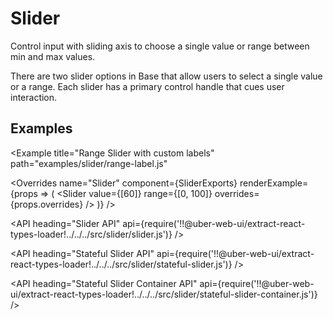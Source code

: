 <!--
Copyright (c) 2018 Uber Technologies, Inc.

This source code is licensed under the MIT license found in the
LICENSE file in the root directory of this source tree.
-->





# Slider

Control input with sliding axis to choose a single value or range between min and max values.

There are two slider options in Base that allow users to select a single value or a range.
Each slider has a primary control handle that cues user interaction.

## Examples

<Example title="Basic Usage" path="examples/slider/basic.js">
  <Basic />
</Example>

<Example title="Stateful Component" path="examples/slider/stateful.js">
  <Stateful />
</Example>

<Example title="Range Slider" path="examples/slider/range.js">
  <Range />
</Example>

<Example
  title="Range Slider with custom labels"
  path="examples/slider/range-label.js"
>
  <RangeLabel />
</Example>

<Example title="Step Slider" path="examples/slider/step.js">
  <Step />
</Example>

<Example title="Multi Ticks" path="examples/slider/ticks.js">
  <Ticks />
</Example>

<Example title="Overrides" path="examples/slider/overrides.js">
  <Customization />
</Example>

<Overrides
  name="Slider"
  component={SliderExports}
  renderExample={props => (
    <Slider value={[60]} range={[0, 100]} overrides={props.overrides} />
  )}
/>

<API
  heading="Slider API"
  api={require('!!@uber-web-ui/extract-react-types-loader!../../../src/slider/slider.js')}
/>

<API
  heading="Stateful Slider API"
  api={require('!!@uber-web-ui/extract-react-types-loader!../../../src/slider/stateful-slider.js')}
/>

<API
  heading="Stateful Slider Container API"
  api={require('!!@uber-web-ui/extract-react-types-loader!../../../src/slider/stateful-slider-container.js')}
/>
